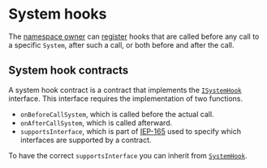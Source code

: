 # System hooks

The [namespace owner](/world/namespaces-access-control#ownership) can [register](https://github.com/latticexyz/mud/blob/main/packages/world/src/modules/core/implementations/WorldRegistrationSystem.sol#L65-L81) hooks that are called before any call to a specific `System`, after such a call, or both before and after the call.

## System hook contracts

A system hook contract is a contract that implements the [`ISystemHook`](https://github.com/latticexyz/mud/blob/main/packages/world/src/ISystemHook.sol) interface.
This interface requires the implementation of two functions.

- `onBeforeCallSystem`, which is called before the actual call.
- `onAfterCallSystem`, which is called afterward.
- `supportsInterface`, which is part of [IEP-165](https://eips.ethereum.org/EIPS/eip-165) used to specify which interfaces are supported by a contract.

To have the correct `supportsInterface` you can inherit from [`SystemHook`](https://github.com/latticexyz/mud/blob/main/packages/world/src/SystemHook.sol).
